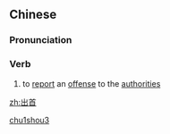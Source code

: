 ==Chinese==
{{zh-forms}}

===Pronunciation===
{{zh-pron
|m=chūshǒu
|mn=chhut-siù
|cat=v
}}

===Verb===
{{zh-verb}}

# {{lb|zh|literary}} to [[report]] an [[offense]] to the [[authorities]]

[[Category:Mandarin literary terms|chu1shou3]]

[[zh:出首]]